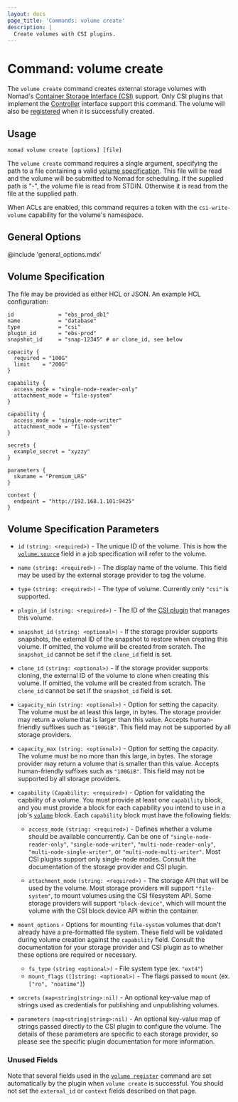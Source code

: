 ```yaml
---
layout: docs
page_title: 'Commands: volume create'
description: |
  Create volumes with CSI plugins.
---
```


# Command: volume create

The `volume create` command creates external storage volumes with Nomad's
[Container Storage Interface (CSI)][csi] support. Only CSI plugins that
implement the [Controller][csi_plugins_internals] interface support this
command. The volume will also be [registered] when it is successfully created.

## Usage

```plaintext
nomad volume create [options] [file]
```

The `volume create` command requires a single argument, specifying the path to
a file containing a valid [volume specification][volume_specification]. This
file will be read and the volume will be submitted to Nomad for scheduling. If
the supplied path is "-", the volume file is read from STDIN. Otherwise it is
read from the file at the supplied path.

When ACLs are enabled, this command requires a token with the
`csi-write-volume` capability for the volume's namespace.

## General Options

@include 'general_options.mdx'

## Volume Specification

The file may be provided as either HCL or JSON. An example HCL configuration:

```hcl
id              = "ebs_prod_db1"
name            = "database"
type            = "csi"
plugin_id       = "ebs-prod"
snapshot_id     = "snap-12345" # or clone_id, see below

capacity {
  required = "100G"
  limit    = "200G"
}

capability {
  access_mode = "single-node-reader-only"
  attachment_mode = "file-system"
}

capability {
  access_mode = "single-node-writer"
  attachment_mode = "file-system"
}

secrets {
  example_secret = "xyzzy"
}

parameters {
  skuname = "Premium_LRS"
}

context {
  endpoint = "http://192.168.1.101:9425"
}
```

## Volume Specification Parameters

- `id` `(string: <required>)` - The unique ID of the volume. This is how the
  [`volume.source`][csi_volume_source] field in a job specification will refer
  to the volume.

- `name` `(string: <required>)` - The display name of the volume. This field
  may be used by the external storage provider to tag the volume.

- `type` `(string: <required>)` - The type of volume. Currently only `"csi"`
  is supported.

- `plugin_id` `(string: <required>)` - The ID of the [CSI plugin][csi_plugin]
  that manages this volume.

- `snapshot_id` `(string: <optional>)` - If the storage provider supports
  snapshots, the external ID of the snapshot to restore when creating this
  volume. If omitted, the volume will be created from scratch. The
  `snapshot_id` cannot be set if the `clone_id` field is set.

- `clone_id` `(string: <optional>)` - If the storage provider supports
  cloning, the external ID of the volume to clone when creating this
  volume. If omitted, the volume will be created from scratch. The
  `clone_id` cannot be set if the `snapshot_id` field is set.

- `capacity_min` `(string: <optional>)` - Option for setting the capacity. The
  volume must be at least this large, in bytes. The storage provider may
  return a volume that is larger than this value. Accepts human-friendly
  suffixes such as `"100GiB"`. This field may not be supported by all
  storage providers.

- `capacity_max` `(string: <optional>)` - Option for setting the capacity. The
  volume must be no more than this large, in bytes. The storage provider may
  return a volume that is smaller than this value. Accepts human-friendly
  suffixes such as `"100GiB"`. This field may not be supported by all
  storage providers.

- `capability` `(Capability: <required>)` - Option for validating the
  capbility of a volume. You must provide at least one `capability` block, and
  you must provide a block for each capability you intend to use in a job's
  [`volume`] block. Each `capability` block must have the following fields:

  - `access_mode` `(string: <required>)` - Defines whether a volume should be
    available concurrently. Can be one of `"single-node-reader-only"`,
    `"single-node-writer"`, `"multi-node-reader-only"`,
    `"multi-node-single-writer"`, or `"multi-node-multi-writer"`. Most CSI
    plugins support only single-node modes. Consult the documentation of the
    storage provider and CSI plugin.

  - `attachment_mode` `(string: <required>)` - The storage API that will be used
    by the volume. Most storage providers will support `"file-system"`, to mount
    volumes using the CSI filesystem API. Some storage providers will support
    `"block-device"`, which will mount the volume with the CSI block device API
    within the container.

- `mount_options` - Options for mounting `file-system` volumes that don't
  already have a pre-formatted file system. These field will be validated
  during volume creation against the `capability` field. Consult the
  documentation for your storage provider and CSI plugin as to whether these
  options are required or necessary.

  - `fs_type` `(string <optional>)` - File system type (ex. `"ext4"`)
  - `mount_flags` `([]string: <optional>)` - The flags passed to `mount`
    (ex. `["ro", "noatime"]`)

- `secrets` <code>(map<string|string>:nil)</code> - An optional
  key-value map of strings used as credentials for publishing and
  unpublishing volumes.

- `parameters` <code>(map<string|string>:nil)</code> - An optional
  key-value map of strings passed directly to the CSI plugin to
  configure the volume. The details of these parameters are specific
  to each storage provider, so please see the specific plugin
  documentation for more information.

### Unused Fields

Note that several fields used in the [`volume register`] command are set
automatically by the plugin when `volume create` is successful. You should not
set the `external_id` or `context` fields described on that page.

[csi]: https://github.com/container-storage-interface/spec
[csi_plugins_internals]: /docs/internals/plugins/csi#csi-plugins
[volume_specification]: #volume-specification
[csi_plugin]: /docs/job-specification/csi_plugin
[csi_volume_source]: /docs/job-specification/volume#source
[registered]: /docs/commands/volume/register
[`volume register`]: /docs/commands/volume/register
[`volume`]: /docs/job-specification/volume
